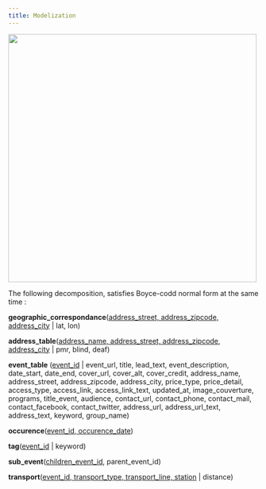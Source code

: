 ```yaml
---
title: Modelization
---
```


![](ressources/schema_er_db_2024.excalidraw.png){fig-align="center" width=500}

The following decomposition, satisfies Boyce-codd normal form at the same time :

**geographic_correspondance**([address_street, address_zipcode, address_city]{.underline} | lat, lon)

**address_table**([address_name, address_street, address_zipcode, address_city]{.underline} | pmr, blind, deaf)

**event_table** ([event_id]{.underline} | event_url, title, lead_text, event_description, date_start, date_end, cover_url, cover_alt, cover_credit, address_name, address_street, address_zipcode, address_city, price_type, price_detail, access_type, access_link, access_link_text, updated_at, image_couverture, programs, title_event, audience, contact_url, contact_phone, contact_mail, contact_facebook, contact_twitter, address_url, address_url_text, address_text, keyword, group_name)

**occurence**([event_id, occurence_date]{.underline})

**tag**([event_id]{.underline} | keyword)

**sub_event**([children_event_id]{.underline}, parent_event_id)

**transport**([event_id, transport_type, transport_line, station]{.underline} | distance)

